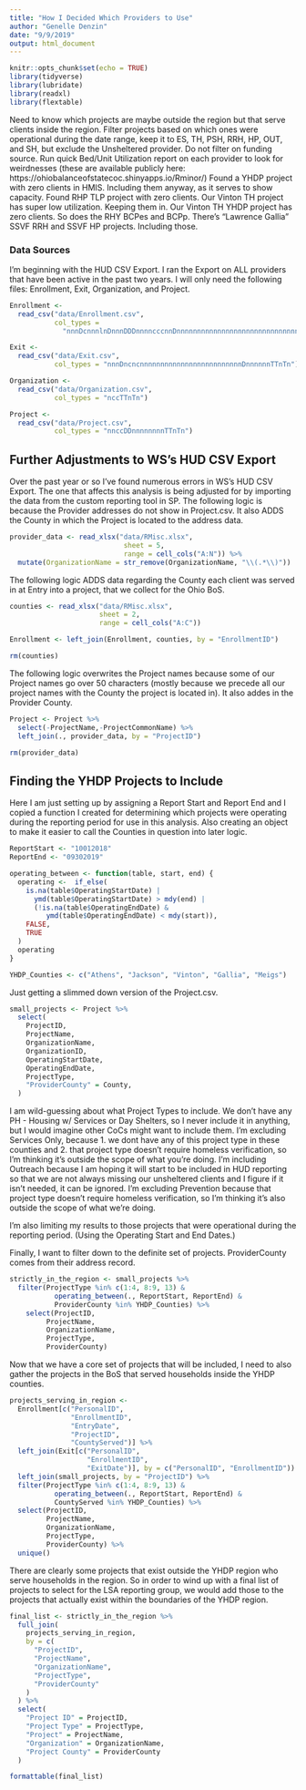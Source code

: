 ```yaml
---
title: "How I Decided Which Providers to Use"
author: "Genelle Denzin"
date: "9/9/2019"
output: html_document
---
```


```r
knitr::opts_chunk$set(echo = TRUE)
library(tidyverse)
library(lubridate)
library(readxl)
library(flextable)
```

Need to know which projects are maybe outside the region but that serve clients inside the region.
Filter projects based on which ones were operational during the date range, keep it to ES, TH, PSH, RRH, HP, OUT, and SH, but exclude the Unsheltered provider. Do not filter on funding source.
Run quick Bed/Unit Utilization report on each provider to look for weirdnesses (these are available publicly here: https://ohiobalanceofstatecoc.shinyapps.io/Rminor/)
Found a YHDP project with zero clients in HMIS. Including them anyway, as it serves to show capacity.
Found RHP TLP project with zero clients.
Our Vinton TH project has super low utilization. Keeping them in.
Our Vinton TH YHDP project has zero clients. So does the RHY BCPes and BCPp.
There’s “Lawrence Gallia” SSVF RRH and SSVF HP projects. Including those.

### Data Sources

I'm beginning with the HUD CSV Export. I ran the Export on ALL providers that have been active in the past two years. I will only need the following files: Enrollment, Exit, Organization, and Project.

```r

Enrollment <-
  read_csv("data/Enrollment.csv",
           col_types =
             "nnnDcnnnlnDnnnDDDnnnncccnnDnnnnnnnnnnnnnnnnnnnnnnnnnnnnnnnnnnnnnnTTnTn")

Exit <-
  read_csv("data/Exit.csv",
           col_types = "nnnDncncnnnnnnnnnnnnnnnnnnnnnnnnnDnnnnnnTTnTn")

Organization <- 
  read_csv("data/Organization.csv",
           col_types = "nccTTnTn")

Project <- 
  read_csv("data/Project.csv",
           col_types = "nnccDDnnnnnnnnTTnTn")

```

## Further Adjustments to WS's HUD CSV Export

Over the past year or so I've found numerous errors in WS's HUD CSV Export. The one that affects this analysis is being adjusted for by importing the data from the custom reporting tool in SP. The following logic is because the Provider addresses do not show in Project.csv. It also ADDS the County in which the Project is located to the address data.

```r

provider_data <- read_xlsx("data/RMisc.xlsx",
                            sheet = 5,
                            range = cell_cols("A:N")) %>%
  mutate(OrganizationName = str_remove(OrganizationName, "\\(.*\\)"))

```

The following logic ADDS data regarding the County each client was served in at Entry into a project, that we collect for the Ohio BoS.

```r
counties <- read_xlsx("data/RMisc.xlsx",
                      sheet = 2,
                      range = cell_cols("A:C"))

Enrollment <- left_join(Enrollment, counties, by = "EnrollmentID") 

rm(counties)
```

The following logic overwrites the Project names because some of our Project names go over 50 characters (mostly because we precede all our project names with the County the project is located in). It also addes in the Provider County.

```r
Project <- Project %>%
  select(-ProjectName,-ProjectCommonName) %>%
  left_join(., provider_data, by = "ProjectID")

rm(provider_data)
```

## Finding the YHDP Projects to Include

Here I am just setting up by assigning a Report Start and Report End and I copied a function I created for determining which projects were operating during the reporting period for use in this analysis. Also creating an object to make it easier to call the Counties in question into later logic.

```r
ReportStart <- "10012018"
ReportEnd <- "09302019"

operating_between <- function(table, start, end) {
  operating <-  if_else(
    is.na(table$OperatingStartDate) |
      ymd(table$OperatingStartDate) > mdy(end) |
      (!is.na(table$OperatingEndDate) &
         ymd(table$OperatingEndDate) < mdy(start)),
    FALSE,
    TRUE
  )
  operating
}

YHDP_Counties <- c("Athens", "Jackson", "Vinton", "Gallia", "Meigs")
```

Just getting a slimmed down version of the Project.csv.

```r
small_projects <- Project %>%
  select(
    ProjectID,
    ProjectName,
    OrganizationName,    
    OrganizationID,
    OperatingStartDate,
    OperatingEndDate,
    ProjectType,
    "ProviderCounty" = County,
  )
```

I am wild-guessing about what Project Types to include. We don't have any PH - Housing w/ Services or Day Shelters, so I never include it in anything, but I would imagine other CoCs might want to include them. I'm excluding Services Only, because 1. we dont have any of this project type in these counties and 2. that project type doesn't require homeless verification, so I'm thinking it's outside the scope of what you're doing. I'm including Outreach because I am hoping it will start to be included in HUD reporting so that we are not always missing our unsheltered clients and I figure if it isn't needed, it can be ignored. I'm excluding Prevention because that project type doesn't require homeless verification, so I'm thinking it's also outside the scope of what we're doing.

I'm also limiting my results to those projects that were operational during the reporting period. (Using the Operating Start and End Dates.)

Finally, I want to filter down to the definite set of projects. ProviderCounty comes from their address record.

```r
strictly_in_the_region <- small_projects %>%
  filter(ProjectType %in% c(1:4, 8:9, 13) &
           operating_between(., ReportStart, ReportEnd) &
           ProviderCounty %in% YHDP_Counties) %>%
    select(ProjectID,
         ProjectName,
         OrganizationName,
         ProjectType,
         ProviderCounty)
```

Now that we have a core set of projects that will be included, I need to also gather the projects in the BoS that served households inside the YHDP counties.

```r
projects_serving_in_region <-
  Enrollment[c("PersonalID",
               "EnrollmentID",
               "EntryDate",
               "ProjectID",
               "CountyServed")] %>%
  left_join(Exit[c("PersonalID", 
                   "EnrollmentID", 
                   "ExitDate")], by = c("PersonalID", "EnrollmentID")) %>%
  left_join(small_projects, by = "ProjectID") %>%
  filter(ProjectType %in% c(1:4, 8:9, 13) &
           operating_between(., ReportStart, ReportEnd) &
           CountyServed %in% YHDP_Counties) %>%
  select(ProjectID,
         ProjectName,
         OrganizationName,
         ProjectType,
         ProviderCounty) %>%
  unique()
```

There are clearly some projects that exist outside the YHDP region who serve households in the region. So in order to wind up with a final list of projects to select for the LSA reporting group, we would add those to the projects that actually exist within the boundaries of the YHDP region.

```r
final_list <- strictly_in_the_region %>%
  full_join(
    projects_serving_in_region,
    by = c(
      "ProjectID",
      "ProjectName",
      "OrganizationName",
      "ProjectType",
      "ProviderCounty"
    )
  ) %>%
  select(
    "Project ID" = ProjectID,
    "Project Type" = ProjectType,
    "Project" = ProjectName,
    "Organization" = OrganizationName,
    "Project County" = ProviderCounty
  )

formattable(final_list)
```



